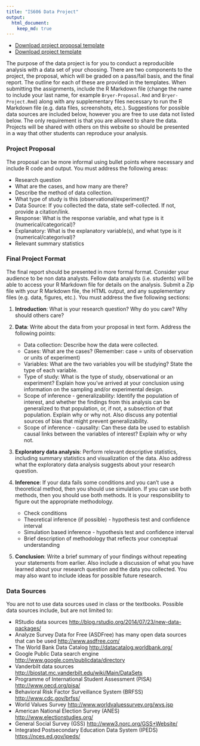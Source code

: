 ```yaml
---
title: "IS606 Data Project"
output:
  html_document:
    keep_md: true
---
```


* [Download project proposal template](https://raw.githubusercontent.com/jbryer/IS606Fall2015/master/Project/IS606_proposal_template.Rmd)
* [Download project template](https://raw.githubusercontent.com/jbryer/IS606Fall2015/master/Project/IS606_project_template.Rmd)

The purpose of the data project is for you to conduct a reproducible analysis with a data set of your choosing. There are two components to the project, the proposal, which will be graded on a pass/fail basis, and the final report. The outline for each of these are provided in the templates. When submitting the assignments, include the R Markdown file (change the name to include your last name, for example `Bryer-Proposal.Rmd` and `Bryer-Project.Rmd`) along with any supplementary files necessary to run the R Markdown file (e.g. data files, screenshots, etc.). Suggestions for possible data sources are included below, however you are free to use data not listed below. The only requirement is that you are allowed to share the data. Projects will be shared with others on this website so should be presented in a way that other students can reproduce your analysis.

### Project Proposal

The proposal can be more informal using bullet points where necessary and include R code and output. You must address the following areas:

* Research question 
* What are the cases, and how many are there?
* Describe the method of data collection.
* What type of study is this (observational/experiment)?
* Data Source: If you collected the data, state self-collected. If not, provide a citation/link.
* Response: What is the response variable, and what type is it (numerical/categorical)?
* Explanatory: What is the explanatory variable(s), and what type is it (numerical/categorival)?
* Relevant summary statistics 


### Final Project Format

The final report should be presented in more formal format. Consider your audience to be non data analysts. Fellow data analysts (i.e. students) will be able to access your R Markdown file for details on the analysis. Submit a Zip file with your R Markdown file, the HTML output, and any supplementary files (e.g. data, figures, etc.). You must address the five following sections:

1. **Introduction**: What is your research question? Why do you care? Why should others care?

2. **Data**: Write about the data from your proposal in text form. Address the following points:
	* Data collection: Describe how the data were collected.
	* Cases: What are the cases? (Remember: case = units of observation or units of experiment)
	* Variables: What are the two variables you will be studying? State the type of each variable.
	* Type of study: What is the type of study, observational or an experiment? Explain how you've arrived at your conclusion using information on the sampling and/or experimental design.
	* Scope of inference - generalizability: Identify the population of interest, and whether the findings from this analysis can be generalized to that population, or, if not, a subsection of that population. Explain why or why not. Also discuss any potential sources of bias that might prevent generalizability.
	* Scope of inference - causality: Can these data be used to establish causal links between the variables of interest? Explain why or why not.

3. **Exploratory data analysis**: Perform relevant descriptive statistics, including summary statistics and visualization of the data. Also address what the exploratory data analysis suggests about your research question.

4. **Inference**: If your data fails some conditions and you can't use a theoretical method, then you should use simulation. If you can use both methods, then you should use both methods. It is your responsibility to figure out the appropriate methodology.
	* Check conditions
	* Theoretical inference (if possible) - hypothesis test and confidence interval
	* Simulation based inference - hypothesis test and confidence interval
	* Brief description of methodology that reflects your conceptual understanding  

5. **Conclusion**: Write a brief summary of your findings without repeating your statements from earlier. Also include a discussion of what you have learned about your research question and the data you collected. You may also want to include ideas for possible future research.

### Data Sources

You are not to use data sources used in class or the textbooks. Possible data sources include, but are not limited to:

* RStudio data sources [http://blog.rstudio.org/2014/07/23/new-data-packages/](http://blog.rstudio.org/2014/07/23/new-data-packages/)
* Analyze Survey Data for Free (ASDFree) has many open data sources that can be used [http://www.asdfree.com/](http://www.asdfree.com/)
* The World Bank Data Catalog [http://datacatalog.worldbank.org/](http://datacatalog.worldbank.org/)
* Google Public Data search engine [http://www.google.com/publicdata/directory](http://www.google.com/publicdata/directory)
* Vanderbilt data sources [http://biostat.mc.vanderbilt.edu/wiki/Main/DataSets](http://biostat.mc.vanderbilt.edu/wiki/Main/DataSets)
* Programme of International Student Assessment (PISA) [http://www.oecd.org/pisa/](http://www.oecd.org/pisa/)
* Behavioral Risk Factor Surveillance System (BRFSS) [http://www.cdc.gov/brfss/](http://www.cdc.gov/brfss/)
* World Values Survey [http://www.worldvaluessurvey.org/wvs.jsp](http://www.worldvaluessurvey.org/wvs.jsp)
* American National Election Survey (ANES) [http://www.electionstudies.org/](http://www.electionstudies.org/)
* General Social Survey (GSS) [http://www3.norc.org/GSS+Website/](http://www3.norc.org/GSS+Website/)
* Integrated Postsecondary Education Data System (IPEDS) [https://nces.ed.gov/ipeds/](https://nces.ed.gov/ipeds/)


